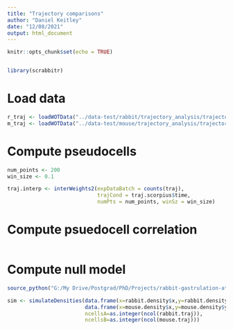 ```yaml
---
title: "Trajectory comparisons"
author: "Daniel Keitley"
date: "12/08/2021"
output: html_document
---
```


```r
knitr::opts_chunk$set(echo = TRUE)


library(scrabbitr)

```



# Load data
```r

r_traj <- loadWOTData("../data-test/rabbit/trajectory_analysis/trajectory/")
m_traj <- loadWOTData("../data-test/mouse/trajectory_analysis/trajectory/")

```


# Compute pseudocells
```r
num_points <- 200
win_size <- 0.1

traj.interp <- interWeights2(expDataBatch = counts(traj),
                             trajCond = traj.scorpius$time,
                             numPts = num_points, winSz = win_size)
```


# Compute psuedocell correlation
```r

```


# Compute null model
```r
source_python("G:/My Drive/Postgrad/PhD/Projects/rabbit-gastrulation-atlas/trajectory_analysis/tests/simulations/prosstt.py")

sim <- simulateDensities(data.frame(x=rabbit.density$x,y=rabbit.density$y),
                         data.frame(x=mouse.density$x,y=mouse.density$y),
                         ncellsA=as.integer(ncol(rabbit.traj)),
                         ncellsB=as.integer(ncol(mouse.traj)))


```

